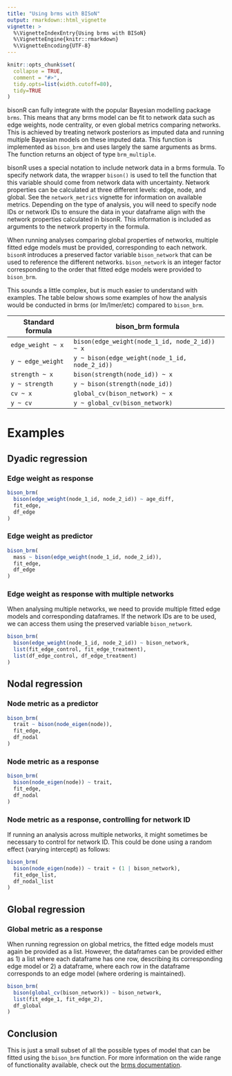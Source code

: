```yaml
---
title: "Using brms with BISoN"
output: rmarkdown::html_vignette
vignette: >
  %\VignetteIndexEntry{Using brms with BISoN}
  %\VignetteEngine{knitr::rmarkdown}
  %\VignetteEncoding{UTF-8}
---
```


```r
knitr::opts_chunk$set(
  collapse = TRUE,
  comment = "#>",
  tidy.opts=list(width.cutoff=80),
  tidy=TRUE
)
```

bisonR can fully integrate with the popular Bayesian modelling package `brms`. This means that any brms model can be fit to network data such as edge weights, node centrality, or even global metrics comparing networks. This is achieved by treating network posteriors as imputed data and running multiple Bayesian models on these imputed data. This function is implemented as `bison_brm` and uses largely the same arguments as brms. The function returns an object of type `brm_multiple`.

bisonR uses a special notation to include network data in a brms formula. To specify network data, the wrapper `bison()` is used to tell the function that this variable should come from network data with uncertainty. Network properties can be calculated at three different levels: edge, node, and global. See the `network_metrics` vignette for information on available metrics. Depending on the type of analysis, you will need to specify node IDs or network IDs to ensure the data in your dataframe align with the network properties calculated in bisonR. This information is included as arguments to the network property in the formula.

When running analyses comparing global properties of networks, multiple fitted edge models must be provided, corresponding to each network. `bisonR` introduces a preserved factor variable `bison_network` that can be used to reference the different networks. `bison_network` is an integer factor corresponding to the order that fitted edge models were provided to `bison_brm`.

This sounds a little complex, but is much easier to understand with examples. The table below shows some examples of how the analysis would be conducted in brms (or lm/lmer/etc) compared to `bison_brm`.

| Standard formula | bison_brm formula |
| ----------- | ----------- |
| `edge_weight ~ x` | `bison(edge_weight(node_1_id, node_2_id)) ~ x` |
| `y ~ edge_weight` | `y ~ bison(edge_weight(node_1_id, node_2_id))` |
| `strength ~ x` | `bison(strength(node_id)) ~ x` |
| `y ~ strength` | `y ~ bison(strength(node_id))` |
| `cv ~ x` | `global_cv(bison_network) ~ x`|
| `y ~ cv` | `y ~ global_cv(bison_network) `|

# Examples

## Dyadic regression

### Edge weight as response

```r
bison_brm(
  bison(edge_weight(node_1_id, node_2_id)) ~ age_diff,
  fit_edge,
  df_edge
)
```

### Edge weight as predictor

```r
bison_brm(
  mass ~ bison(edge_weight(node_1_id, node_2_id)),
  fit_edge,
  df_edge
)
```

### Edge weight as response with multiple networks

When analysing multiple networks, we need to provide multiple fitted edge models and corresponding dataframes. If the network IDs are to be used, we can access them using the preserved variable `bison_network`.

```r
bison_brm(
  bison(edge_weight(node_1_id, node_2_id)) ~ bison_network,
  list(fit_edge_control, fit_edge_treatment),
  list(df_edge_control, df_edge_treatment)
)
```

## Nodal regression

### Node metric as a predictor

```r
bison_brm(
  trait ~ bison(node_eigen(node)),
  fit_edge,
  df_nodal
)
```

### Node metric as a response

```r
bison_brm(
  bison(node_eigen(node)) ~ trait,
  fit_edge,
  df_nodal
)
```

### Node metric as a response, controlling for network ID

If running an analysis across multiple networks, it might sometimes be necessary to control for network ID. This could be done using a random effect (varying intercept) as follows:

```r
bison_brm(
  bison(node_eigen(node)) ~ trait + (1 | bison_network),
  fit_edge_list,
  df_nodal_list
)
```

## Global regression

### Global metric as a response

When running regression on global metrics, the fitted edge models must again be provided as a list. However, the dataframes can be provided either as 1) a list where each dataframe has one row, describing its corresponding edge model or 2) a dataframe, where each row in the dataframe corresponds to an edge model (where ordering is maintained).

```r
bison_brm(
  bison(global_cv(bison_network)) ~ bison_network,
  list(fit_edge_1, fit_edge_2),
  df_global
)
```

## Conclusion

This is just a small subset of all the possible types of model that can be fitted using the `bison_brm` function. For more information on the wide range of functionality available, check out the [brms documentation](https://paul-buerkner.github.io/brms/).
